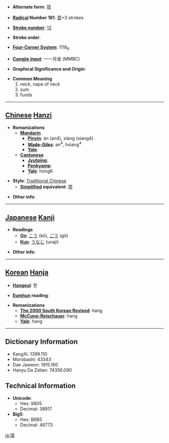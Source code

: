 * '''Alternate form''': [[项]]

* '''[[Wiktionary:Chinese radical index| Radical]] Number 181''': [[Wiktionary:Chinese radical index 頁|頁]]+3 strokes

* '''[[Wiktionary:Chinese total strokes index|Stroke number]]''': [[Wiktionary:Chinese total strokes index 12|12]]

* '''Stroke order''': 

* '''[[Wiktionary:Chinese four corner index|Four-Corner System]]''': 1118<sub>6</sub>

* '''[[Wiktionary:Chinese Cangjie index|Cangjie input]]''': 一一月金 (MMBC)

* '''Graphical Significance and Origin''': 

* '''Common Meaning'''
*#neck, nape of neck
*# sum
*# funds


----

== [[Chinese]] [[Hanzi]] ==

* '''Romanizations'''
** '''[[Mandarin]]'''
*** '''[[Pinyin]]''': àn (an4), xiàng (xiang4)
*** '''[[Wade-Giles]]''': an<sup>4</sup>, hsiang<sup>4</sup>
*** '''[[Yale]]''': 
** '''[[Cantonese]]'''
*** '''[[Jyutping]]''':
*** '''[[Penkyamp]]''': 
*** '''[[Yale]]''': hong6

* '''Style''': [[Traditional Chinese]] 
** '''[[Simplified Chinese|Simplified]] equivalent''': [[项]]

* '''Other info''': 

----

== [[Japanese]] [[Kanji]] ==

* '''Readings'''
** '''[[On]]''': [[こう]] (kō), [[ごう]] (gō)
** '''[[Kun]]''': [[うなじ]] (unaji)

* '''Other info''':  

----

== [[Korean]] [[Hanja]] ==

* '''[[Hangeul]]''': 항

* '''[[Eumhun]] reading''': 

* '''Romanizations'''
** '''[[The 2000 South Korean Revised Romanization|The 2000 South Korean Revised]]''': hang
** '''[[McCune-Reischauer]]''': hang
** '''[[Yale]]''': hang

----

== Dictionary Information ==

* KangXi: 1399.110
* Morobashi: 43343
* Dae Jaweon: 1915.160
* Hanyu Da Zidian: 74356.090

== Technical Information ==

* '''Unicode''':
** Hex: 9805
** Decimal: 38917
* '''Big5''':
** Hex: B6B5
** Decimal: 46773

[[ja:項]]
